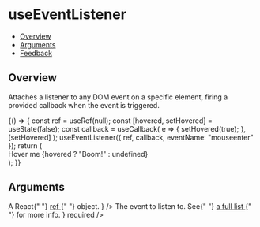 
<Meta title="Hooks/useEventListener" />

# useEventListener

- [Overview](#overview)
- [Arguments](#arguments)
- [Feedback](#feedback)

## Overview

Attaches a listener to any DOM event on a specific element, firing a provided callback when the event is triggered.

<Canvas>
  <Story name="Overview">
    {() => {
      const ref = useRef(null);
      const [hovered, setHovered] = useState(false);
      const callback = useCallback(
        e => {
          setHovered(true);
        },
        [setHovered]
      );
      useEventListener({ ref, callback, eventName: "mouseenter" });
      return (
        <div ref={ref} className="hooks-reference-element">
          Hover me {hovered ? "Boom!" : undefined}
        </div>
      );
    }}
  </Story>
</Canvas>

## Arguments

<FunctionArguments>
  <FunctionArgument name="options" type="Object">
    <FunctionArgument
      name="ref"
      type="React.MutableRefObject"
      description={
        <>
          A React{" "}
          <a href="https://react.dev/reference/react/useRef" target="_blank" rel="noopener noreferrer">
            ref
          </a>{" "}
          object.
        </>
      }
    />
    <FunctionArgument
      name="callback"
      type="(event: Event) => void"
      description="Callback function to execute when the event is fired."
      required
    />
    <FunctionArgument
      name="eventName"
      type="string"
      description={
        <>
          The event to listen to. See{" "}
          <a href="https://developer.mozilla.org/en-US/docs/Web/Events" target="_blank" rel="noopener noreferrer">
            a full list
          </a>{" "}
          for more info.
        </>
      }
      required
    />
    <FunctionArgument
      name="capture"
      type="boolean"
      description="Whether to capture the event before bubbling up or not."
      default="false"
    />
  </FunctionArgument>
</FunctionArguments>
